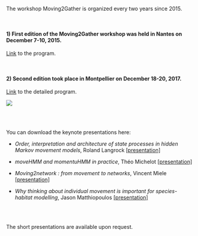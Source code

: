 


<br/>
<br/>

The workshop Moving2Gather is organized every two years since 2015. 

<br/>

#### 1) First edition of the Moving2Gather workshop was held in Nantes on December 7-10, 2015.

[Link](https://moving2gather.sciencesconf.org/program/details) to the program.

<br/>

#### 2) Second edition took place in Montpellier on December 18-20, 2017.

[Link](https://m2g-2017.sciencesconf.org/program/details) to the detailed program.
    
![](docs/flyer.jpg)    
    
<br/>
<br/>    
    
You can download the keynote presentations here: 
        
- *Order, interpretation and architecture of state processes in hidden Markov movement models*, Roland Langrock [[presentation]](docs/Roland_Langrock.pdf)


- *moveHMM and momentuHMM in practice*, Théo Michelot [[presentation]](docs/Theo_Michelot.pdf) 


- *Moving2network : from movement to networks*, Vincent Miele [[presentation]](docs/Vincent_Miele.pdf) 


- *Why thinking about individual movement is important for species-habitat modelling*, Jason Matthiopoulos [[presentation]](docs/Jason_Matthiopoulos.pptx) 

<br/>
<br/>

The short presentations are available upon request.


    